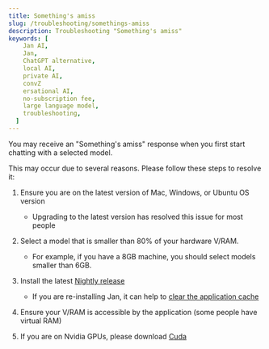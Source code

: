 ```yaml
---
title: Something's amiss
slug: /troubleshooting/somethings-amiss
description: Troubleshooting "Something's amiss"
keywords: [
    Jan AI,
    Jan,
    ChatGPT alternative,
    local AI,
    private AI,
    convZ
    ersational AI,
    no-subscription fee,
    large language model,
    troubleshooting,
  ]
---
```


You may receive an "Something's amiss" response when you first start chatting with a selected model.

This may occur due to several reasons. Please follow these steps to resolve it:

1. Ensure you are on the latest version of Mac, Windows, or Ubuntu OS version

   - Upgrading to the latest version has resolved this issue for most people

2. Select a model that is smaller than 80% of your hardware V/RAM.

   - For example, if you have a 8GB machine, you should select models smaller than 6GB.

3. Install the latest [Nightly release](https://jan.ai/install/nightly/)

   - If you are re-installing Jan, it can help to [clear the application cache](https://jan.ai/troubleshooting/stuck-on-broken-build/)

4. Ensure your V/RAM is accessible by the application (some people have virtual RAM)

5. If you are on Nvidia GPUs, please download [Cuda](https://developer.nvidia.com/cuda-downloads)
